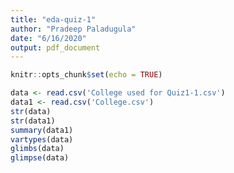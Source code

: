 ```yaml
---
title: "eda-quiz-1"
author: "Pradeep Paladugula"
date: "6/16/2020"
output: pdf_document
---
```


```r
knitr::opts_chunk$set(echo = TRUE)
```

```r
data <- read.csv('College used for Quiz1-1.csv')
data1 <- read.csv('College.csv')
str(data)
str(data1)
summary(data1)
vartypes(data)
glimbs(data)
glimpse(data)
```
